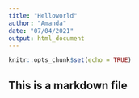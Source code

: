 ```yaml
---
title: "Helloworld"
author: "Amanda"
date: "07/04/2021"
output: html_document
---
```


```r
knitr::opts_chunk$set(echo = TRUE)
```

## This is a markdown file